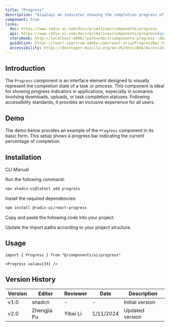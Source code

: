 ```yaml
---
title: "Progress"
description: "Displays an indicator showing the completion progress of a task, typically displayed as a progress bar."
component: true
links:
  doc: https://www.radix-ui.com/docs/primitives/components/progress
  api: https://www.radix-ui.com/docs/primitives/components/progress#api-reference
  storybook: http://localhost:6006/?path=/docs/components-progress--docs
  guideline: https://react-spectrum.adobe.com/react-aria/ProgressBar.html
  accessibility: https://developer.mozilla.org/en-US/docs/Web/Accessibility/ARIA/Roles/Progressbar_Role
---
```


## Introduction

The `Progress` component is an interface element designed to visually represent the completion state of a task or process. This component is ideal for showing progress indicators in applications, especially in scenarios involving downloads, uploads, or task completion statuses. Following accessibility standards, it provides an inclusive experience for all users.

## Demo

The demo below provides an example of the `Progress` component in its basic form. This setup shows a progress bar indicating the current percentage of completion.

<ComponentPreview
  name="progress-demo"
  title="Basic Progress"
  description="A progress bar component displaying completion percentage."
/>

## Installation

<Tabs defaultValue="cli">

<TabsList>
  <TabsTrigger value="cli">CLI</TabsTrigger>
  <TabsTrigger value="manual">Manual</TabsTrigger>
</TabsList>
<TabsContent value="cli">

<Steps>

<Step>Run the following command:</Step>

```bash
npx shadcn-ui@latest add progress
```

</Steps>

</TabsContent>

<TabsContent value="manual">

<Steps>

<Step>Install the required dependencies:</Step>

```bash
npm install @radix-ui/react-progress
```

<Step>Copy and paste the following code into your project.</Step>

<ComponentSource name="progress" />

<Step>Update the import paths according to your project structure.</Step>

</Steps>

</TabsContent>

</Tabs>

## Usage

```tsx
import { Progress } from "@/components/ui/progress"
```

```tsx
<Progress value={33} />
```

## Version History

| Version | Editor      | Reviewer | Date      | Description     |
| ------- | ----------- | -------- | --------- | --------------- |
| v1.0    | shadcn      | -        | -         | Initial version |
| v2.0    | Zhengjia Pu | Yibei Li | 1/11/2024 | Updated version |
